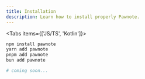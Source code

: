 ```yaml
---
title: Installation
description: Learn how to install properly Pawnote.
---
```



<Tabs items={['JS/TS', 'Kotlin']}>
```bash tab="JS/TS"
npm install pawnote
yarn add pawnote
pnpm add pawnote
bun add pawnote
```
 
```bash tab="Kotlin"
# coming soon...
```
</Tabs>
